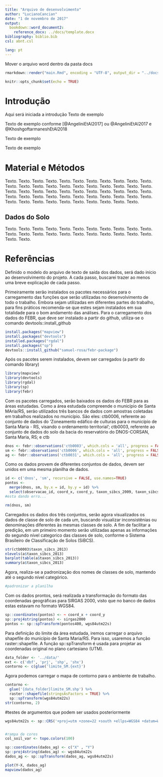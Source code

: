 ```yaml
---
title: "Arquivo de desenvolvimento"
author: "LucianoCancian"
date: "1 de novembro de 2017"
output:
  bookdown::word_document2:
    reference_docx: ../docs/template.docx
bibliography: biblio.bib
csl: abnt.csl

lang: pt
---
```


Mover o arquivo word dentro da pasta docs

```r
rmarkdown::render("main.Rmd", encoding = "UTF-8", output_dir = "../docs")
```

```r
knitr::opts_chunk$set(echo = TRUE)
```

# Introdução

Aqui será iniciada a introdução
Texto de exemplo

Texto de exemplo conforme [@AngeliniEtAl2017] ou @AngeliniEtAl2017 e @KhoshgoftarmaneshEtAl2018

Texto de exemplo

Texto de exemplo

# Material e Métodos

Texto. Texto. Texto. Texto. Texto. Texto.
Texto. Texto. Texto. Texto. Texto. Texto.
Texto. Texto. Texto. Texto. Texto. Texto.
Texto. Texto. Texto. Texto. Texto. Texto.
Texto. Texto. Texto. Texto. Texto. Texto.
Texto. Texto. Texto. Texto. Texto. Texto.
Texto. Texto. Texto. Texto. Texto. Texto.
Texto. Texto. Texto. Texto. Texto. Texto.
Texto. Texto. Texto. Texto. Texto. Texto.

## Dados do Solo

Texto. Texto. Texto. Texto. Texto. Texto.
Texto. Texto. Texto. Texto. Texto. Texto.
Texto. Texto. Texto. Texto. Texto. Texto.
Texto. Texto. Texto. Texto. Texto. Texto.

# Referências

Definido o modelo do arquivo de texto de saída dos dados, será dado início ao desenvolvimento do projeto. A cada passo, buscarei trazer ao menos uma breve explicação de cada passo.

Primeiramente serão instalados os pacotes necessários para o carregamento das funções que serão utilizadas no desenvolvimento de todo o trabalho. Embora sejam utilizadas em diferentes partes do trabalho, para fins práticos recomenda-se que estes sejam instalados em sua totalidade para o bom andamento das análises. Para o carregamento dos dados do FEBR, que deve ser instalado a partir do github, utiliza-se o comando devtools::install_github
```r
install.packages("mapview")
install.packages("devtools")
installed.packages("rgdal")
install.packages("sp")
devtools::install_github("samuel-rosa/febr-package")

```

Após os pacotes serem instalados, devem ser carregados (a partir do comando library)
```r
library(mapview)
library(devtools)
library(rgdal)
library(sp)
library(febr)
```

Com os pacotes carregados, serão baixados os dados do FEBR para as áreas estudadas. Como a área estudada compreende o município de Santa MAria/RS, serão utilizados três bancos de dados com amostras coletadas em trabalhos realizados no município. São eles: ctb0006, referente ao conjunto de dados do 'Zoneamento edáfico de culturas para o município de Santa Maria - RS, visando o ordenamento territorial'; ctb0003, referente ao conjunto de dados do solo da bacia do reservatório do DNOS-CORSAN, Santa Maria, RS; e ctb

```r
dnos <- febr::observations('ctb0003', which.cols = 'all', progress = FALSE)
sm <- febr::observations('ctb0006', which.cols = 'all', progress = FALSE)
ag <- febr::observations('ctb0031', which.cols = 'all', progress = FALSE) #esta dando erro ao baixar os dados
```
Como os dados provem de diferentes conjuntos de dados, devem ser unidos em uma mesma planilha de dados.

```r
id <- c('dnos', 'sm', recursive = FALSE, use.names=TRUE)
pontos <- 
  merge(dnos, sm, by.x = id, by.y = id) %>% 
  select(observacao_id, coord_x, coord_y, taxon_sibcs_2009, taxon_sibcs_2013)
#esta dando erro...

rm(dnos, sm)
```


Carregados os dados dos três conjuntos, serão agora visualizados os dados de classe de solo de cada um, buscando visualizar inconsistênias ou denominações diferentes às mesmas classes de solo. A fim de facilitar a predição, em um primeiro momento serão utilizadas apenas as informações do segundo nível categorico das classes de solo, conforme o Sistema Brasileiro de Classificação de Solos (SiBCS).

```r
str(ctb0003$taxon_sibcs_2013)
nlevels(a$taxon_sibcs_2013)
barplot(table(a$taxon_sibcs_2013))
summary(a$taxon_sibcs_2013)
```
Agora, realiza-se a padronização dos nomes de classes de solo, mantendo até o segundo nível categórico.
```r
#padronizar a planilha
```


Com os dados prontos, será realizada a transformação do formato das coordenadas geográficas para SIRGAS 2000, visto que no banco de dados estas estavam no formato WGS84.
```r
sp::coordinates(pontos) <- ~ coord_x + coord_y
sp::proj4string(pontos) <- sirgas2000
pontos <- sp::spTransform(pontos400, wgs84utm22s)
```
Para definição do limite da área estudada, iremos carregar o arquivo shapefile do município de Santa Maria/RS. Para isso, usaremos a função raster::shapefile. A função sp::spTransform é usada para projetar as coordenadas original no plano cartesiano (UTM).
```r
data_folder <- '../data/'
ext <- c('dbf', 'prj', 'shp', 'shx')
contorno <- c(glue('limite_SM.{ext}')
```
Agora podemos carregar o mapa de contorno para o ambiente de trabalho.
```r
contorno <- 
  glue('{data_folder}limite_SM.shp') %>% 
  raster::shapefile(stringsAsFactors = TRUE) %>% 
  sp::spTransform(wgs84utm22s)
str(contorno, 2)
```

#testes de argumentos que podem ser usados posteriormente
```r
wgs84utm22s <- sp::CRS('+proj=utm +zone=22 +south +ellps=WGS84 +datum=WGS84 +units=m +no_defs') #cria o objeto


#rampa de cores
col_soil_var <- topo.colors(100)

sp::coordinates(dados_ag) <- c("X" , "Y")
sp::proj4string(dados_ag) <- wgs84utm22s 
dados_ag <- sp::spTransform(dados_ag, wgs84utm22s)

plot(Y~X, dados_ag)
mapview(dados_ag)
```
